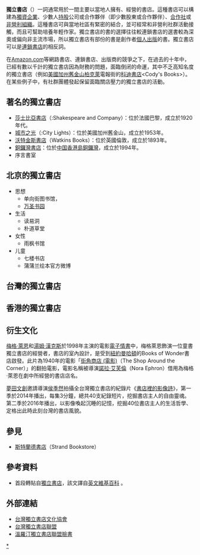 {{Expand language|1=en|time=2022-04-04T14:37:48+00:00}}
'''獨立書店'''（{{lang|en|independent bookstore}}）一詞通常用於一間主要以當地人擁有、經營的書店。這種書店可以構建為[[獨資企業|獨資]][[企業|企業]]、少數人[[持股|持股]]公司或合作夥伴（即少數股東或合作夥伴）、[[合作社|合作社]]或[[非營利組織|非營利組織]]。這種書店可與當地社區有緊密的結合，並可經常和非營利社群活動接觸，而且可幫助培養年輕作家。獨立書店的書的選擇往往較連鎖書店的選書較為深奧或偏向非主流市場，所以獨立書店有部份的書是創作者[[個人出版|個人出版]]的書。獨立書店可以是[[連鎖書店|連鎖書店]]的相反詞。

在[[Amazon.com|Amazon.com]]等網路書店、連鎖書店、出版商的競爭之下，在過去的十年中，已經有數以千計的獨立書店因為財務的問題，面臨倒闭的命運，其中不乏高知名度的獨立書店（例如[[美國|美國]][[加州|加州]][[舊金山|舊金山]][[柏克萊|柏克萊]]電報街的[[科迪書店|科迪書店]]<Cody's Books>）。在某些例子中，有社群團體發起保留面臨關店壓力的獨立書店的活動。

==著名的獨立書店==
*[[莎士比亞書店|莎士比亞書店]]（{{en}}:Shakespeare and Company）：位於法國巴黎，成立於1920年代。
*[[城市之光_(書店)|城市之光]]（{{en}}:City Lights）：位於美國加州舊金山，成立於1953年。
* [[沃特金斯書店|沃特金斯書店]]（Watkins Books）：位於英國倫敦，成立於1893年。
* [[銅鑼灣書店|銅鑼灣書店]]：位於[[中国|中国]][[香港島|香港島]][[銅鑼灣|銅鑼灣]]，成立於1994年。
*序言書室

==北京的獨立書店==
*思想
**单向街图书馆，
**[[万圣书园|万圣书园]]
*生活
**读易洞
**朴道草堂
*女性
**雨枫书馆
*儿童
**七楼书店 
**蒲蒲兰绘本官方微博

==台灣的獨立書店==
{{Main|台灣獨立書店列表}}

== 香港的獨立書店 ==

== 衍生文化 ==
[[梅格·萊恩|梅格·萊恩]]和[[湯姆·漢克斯|湯姆·漢克斯]]於1998年主演的電影[[電子情書|電子情書]]中，梅格萊恩飾演一位童書獨立書店的經營者，書店的室內設計，是受到[[紐約|紐約]][[曼哈頓|曼哈頓]]的Books of Wonder書店啟發。此片為1940年的電影「[[街角商店_(電影)|街角商店 (電影)]]（The Shop Around the Corner）」的翻拍電影，電影名稱被導演[[諾拉·艾芙倫|諾拉·艾芙倫]]（Nora Ephron）借用為梅格·萊恩在劇中所經營的書店店名。

[[夢田文創|夢田文創]]邀請導演[[侯季然|侯季然]]拍攝全台灣獨立書店的紀錄片《[[書店裡的影像詩|書店裡的影像詩]]》，第一季於2014年播出，每集3分鐘，總共40支紀錄短片，挖掘書店主人的自由靈魂。第二季於2016年播出，以影像喚起沉睡的記憶，挖掘40位書店主人的生活哲學、定格出此時此刻台灣的書店風貌。

==參見==
*[[斯特蘭德書店|斯特蘭德書店]]（Strand Bookstore）

==參考資料==
{{refbegin}}
*首段轉貼自[[wikia:zh.scratchpad:Category:獨立書店|獨立書店]]，該文譯自[http://en.wikipedia.org/w/index.php?title=Independent_bookstore&oldid=209623853 英文維基百科] {{Wayback|url=http://en.wikipedia.org/w/index.php?title=Independent_bookstore&oldid=209623853 |date=20210309122916 }}。
{{refend}}
{{reflist}}

==外部連結==
*[http://www.indiereader.org/ 台灣獨立書店文化協會] {{Wayback|url=http://www.indiereader.org/ |date=20190122015419 }}
*[https://www.facebook.com/pages/%E5%8F%B0%E7%81%A3%E7%8D%A8%E7%AB%8B%E6%9B%B8%E5%BA%97%E8%81%AF%E7%9B%9F/119727428073184 台灣獨立書店聯盟] {{Wayback|url=https://www.facebook.com/pages/%E5%8F%B0%E7%81%A3%E7%8D%A8%E7%AB%8B%E6%9B%B8%E5%BA%97%E8%81%AF%E7%9B%9F/119727428073184 |date=20200806070453 }}
*[https://www.facebook.com/pages/%E6%BA%AB%E7%BE%85%E6%B1%80%E7%8D%A8%E7%AB%8B%E6%9B%B8%E5%BA%97%E8%81%AF%E7%9B%9F/147294865298032 溫羅汀獨立書店聯盟臉書] {{Wayback|url=https://www.facebook.com/pages/%E6%BA%AB%E7%BE%85%E6%B1%80%E7%8D%A8%E7%AB%8B%E6%9B%B8%E5%BA%97%E8%81%AF%E7%9B%9F/147294865298032 |date=20200806070500 }}
 
[[category:獨立書店|*]]